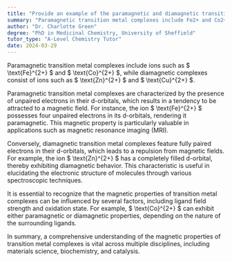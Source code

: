 ```yaml
---
title: "Provide an example of the paramagnetic and diamagnetic transition metal complexes"
summary: "Paramagnetic transition metal complexes include Fe2+ and Co2+, while diamagnetic complexes include Zn2+ and Cu2+."
author: "Dr. Charlotte Green"
degree: "PhD in Medicinal Chemistry, University of Sheffield"
tutor_type: "A-Level Chemistry Tutor"
date: 2024-03-29
---
```


Paramagnetic transition metal complexes include ions such as $ \text{Fe}^{2+} $ and $ \text{Co}^{2+} $, while diamagnetic complexes consist of ions such as $ \text{Zn}^{2+} $ and $ \text{Cu}^{2+} $.

Paramagnetic transition metal complexes are characterized by the presence of unpaired electrons in their d-orbitals, which results in a tendency to be attracted to a magnetic field. For instance, the ion $ \text{Fe}^{2+} $ possesses four unpaired electrons in its d-orbitals, rendering it paramagnetic. This magnetic property is particularly valuable in applications such as magnetic resonance imaging (MRI).

Conversely, diamagnetic transition metal complexes feature fully paired electrons in their d-orbitals, which leads to a repulsion from magnetic fields. For example, the ion $ \text{Zn}^{2+} $ has a completely filled d-orbital, thereby exhibiting diamagnetic behavior. This characteristic is useful in elucidating the electronic structure of molecules through various spectroscopic techniques.

It is essential to recognize that the magnetic properties of transition metal complexes can be influenced by several factors, including ligand field strength and oxidation state. For example, $ \text{Co}^{2+} $ can exhibit either paramagnetic or diamagnetic properties, depending on the nature of the surrounding ligands.

In summary, a comprehensive understanding of the magnetic properties of transition metal complexes is vital across multiple disciplines, including materials science, biochemistry, and catalysis.
    